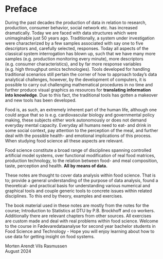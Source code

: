 # Preface {.unnumbered}

During the past decades the production of data in relation to research, production, consumer behavior, social network etc. has increased dramatically. Today we are faced with data structures which were unimaginable just 50 years ago. Traditionally, a system under investigation were characterized by a few samples associated with say one to five descriptors and, carefully selected, responses. Today all aspects of the classical system interrogation has blown up, such that we have many more samples (e.g. production monitoring every minute), more descriptors (e.g. consumer characteristics), and by far more response variables (e.g. high throughput omics technologies). Tools developed for handling traditional scenarios still pertain the corner of how to approach today’s data analytical challenges, however, by the development of computers, it is possible to carry out challenging mathematical procedures in no time and further produce visual graphics as resources for **translating information into knowledge**. Due to this fact, the traditional tools has gotten a makeover and new tools has been developed. 


Food is, as such, an extremely inherent part of the human life, although one could argue that so is e.g. cardiovascular biology and governmental policy making, these subjects either work autonomously or does not demand everyday mental capacity. Everyday all humans need to eat- and drink in some social context, pay attention to the perception of the meal, and further deal with the possible health- and emotional implications of this process. When studying food science all these aspects are relevant. 


Food science constitute a broad range of disciplines spanning controlled artificial model systems, over functional modification of real food matrices, production technology, to the relation between food- and meal composition, taste, perception and health. **All by means of data.** 


These notes are thought to cover data analysis within food science. That is to; provide a general understanding of the purpose of data analysis, found a theoretical- and practical basis for understanding various numerical and graphical tools and couple generic tools to concrete issues within related disciplines. To this end by theory, examples and exercises. 


The book material used in these notes are mostly from the notes for the course; Introduction to Statistics at DTU by P.B. Brockhoff and co workers. Additionally there are relevant chapters from other sources. All exercises are custom made and deal with real problems within food science. Welcome to the course in Fødevaredataanalyse for second year bachelor students in Food Science and Technology - Hope you will enjoy learning about how to use data for getting insight on food systems. 


Morten Arendt Vils Rasmussen  
August 2024 
